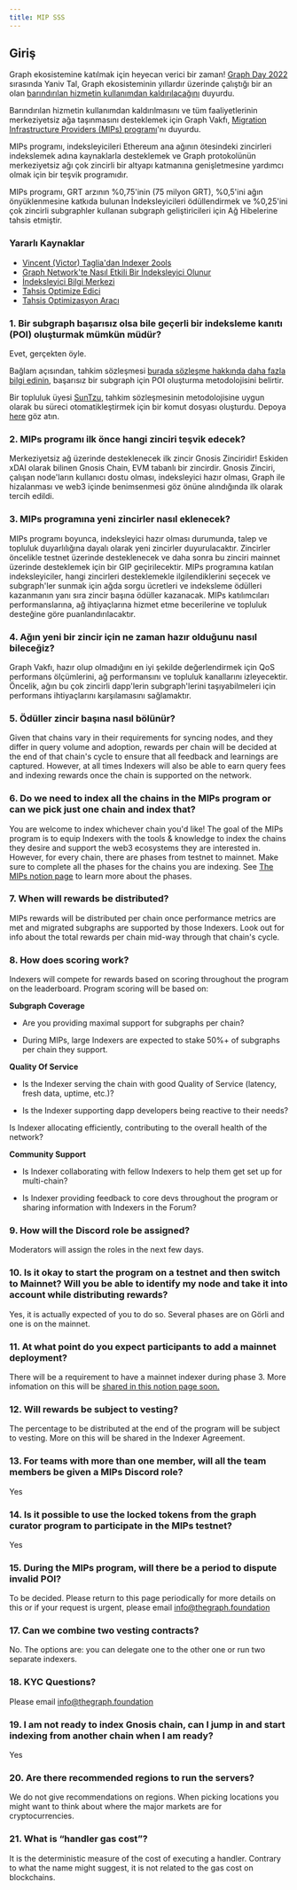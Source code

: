 ```yaml
---
title: MIP SSS
---
```


## Giriş

Graph ekosistemine katılmak için heyecan verici bir zaman! [Graph Day 2022](https://thegraph.com/graph-day/2022/) sırasında Yaniv Tal, Graph ekosisteminin yıllardır üzerinde çalıştığı bir an olan [barındırılan hizmetin kullanımdan kaldırılacağını](https://thegraph.com/blog/sunsetting-hosted-service/) duyurdu.

Barındırılan hizmetin kullanımdan kaldırılmasını ve tüm faaliyetlerinin merkeziyetsiz ağa taşınmasını desteklemek için Graph Vakfı, [Migration Infrastructure Providers (MIPs) programı](https://thegraph.com/blog/mips-multi-chain-indexing-incentivized-program)'nı duyurdu.

MIPs programı, indeksleyicileri Ethereum ana ağının ötesindeki zincirleri indekslemek adına kaynaklarla desteklemek ve Graph protokolünün merkeziyetsiz ağı çok zincirli bir altyapı katmanına genişletmesine yardımcı olmak için bir teşvik programıdır.

MIPs programı, GRT arzının %0,75'inin (75 milyon GRT), %0,5'ini ağın önyüklenmesine katkıda bulunan İndeksleyicileri ödüllendirmek ve %0,25'ini çok zincirli subgraphler kullanan subgraph geliştiricileri için Ağ Hibelerine tahsis etmiştir.

### Yararlı Kaynaklar

-   [Vincent (Victor) Taglia'dan Indexer 2ools](https://indexer-2ools.vincenttaglia.com/#/)
-   [Graph Network'te Nasıl Etkili Bir İndeksleyici Olunur](https://thegraph.com/blog/how-to-become-indexer/)
-   [İndeksleyici Bilgi Merkezi](https://thegraph.academy/indexers/)
-   [Tahsis Optimize Edici](https://github.com/graphprotocol/allocationopt.jl)
-   [Tahsis Optimizasyon Aracı](https://github.com/anyblockanalytics/thegraph-allocation-optimization/)

### 1.  Bir subgraph başarısız olsa bile geçerli bir indeksleme kanıtı (POI) oluşturmak mümkün müdür?

Evet, gerçekten öyle.

Bağlam açısından, tahkim sözleşmesi [burada sözleşme hakkında daha fazla bilgi edinin](https://hackmd.io/@4Ln8SAS4RX-505bIHZTeRw/BJcHzpHDu#Abstract), başarısız bir subgraph için POI oluşturma metodolojisini belirtir.

Bir topluluk üyesi [SunTzu](https://github.com/suntzu93), tahkim sözleşmesinin metodolojisine uygun olarak bu süreci otomatikleştirmek için bir komut dosyası oluşturdu. Depoya [here](https://github.com/suntzu93/get_valid_poi_subgraph) göz atın.

### 2.  MIPs programı ilk önce hangi zinciri teşvik edecek?

Merkeziyetsiz ağ üzerinde desteklenecek ilk zincir Gnosis Zinciridir! Eskiden xDAI olarak bilinen Gnosis Chain, EVM tabanlı bir zincirdir. Gnosis Zinciri, çalışan node'ların kullanıcı dostu olması, indeksleyici hazır olması, Graph ile hizalanması ve web3 içinde benimsenmesi göz önüne alındığında ilk olarak tercih edildi.

### 3.  MIPs programına yeni zincirler nasıl eklenecek?

MIPs programı boyunca, indeksleyici hazır olması durumunda, talep ve topluluk duyarlılığına dayalı olarak yeni zincirler duyurulacaktır. Zincirler öncelikle testnet üzerinde desteklenecek ve daha sonra bu zinciri mainnet üzerinde desteklemek için bir GIP geçirilecektir. MIPs programına katılan indeksleyiciler, hangi zincirleri desteklemekle ilgilendiklerini seçecek ve subgraph'ler sunmak için ağda sorgu ücretleri ve indeksleme ödülleri kazanmanın yanı sıra zincir başına ödüller kazanacak. MIPs katılımcıları performanslarına, ağ ihtiyaçlarına hizmet etme becerilerine ve topluluk desteğine göre puanlandırılacaktır.

### 4.  Ağın yeni bir zincir için ne zaman hazır olduğunu nasıl bileceğiz?

Graph Vakfı, hazır olup olmadığını en iyi şekilde değerlendirmek için QoS performans ölçümlerini, ağ performansını ve topluluk kanallarını izleyecektir. Öncelik, ağın bu çok zincirli dapp'lerin subgraph'lerini taşıyabilmeleri için performans ihtiyaçlarını karşılamasını sağlamaktır.

### 5.  Ödüller zincir başına nasıl bölünür?

Given that chains vary in their requirements for syncing nodes, and they differ in query volume and adoption, rewards per chain will be decided at the end of that chain's cycle to ensure that all feedback and learnings are captured. However, at all times Indexers will also be able to earn query fees and indexing rewards once the chain is supported on the network.

### 6.  Do we need to index all the chains in the MIPs program or can we pick just one chain and index that?

You are welcome to index whichever chain you'd like! The goal of the MIPs program is to equip Indexers with the tools & knowledge to index the chains they desire and support the web3 ecosystems they are interested in. However, for every chain, there are phases from testnet to mainnet. Make sure to complete all the phases for the chains you are indexing. See [The MIPs notion page](https://thegraphfoundation.notion.site/MIPs-Home-911e1187f1d94d12b247317265f81059) to learn more about the phases.

### 7.  When will rewards be distributed?

MIPs rewards will be distributed per chain once performance metrics are met and migrated subgraphs are supported by those Indexers. Look out for info about the total rewards per chain mid-way through that chain's cycle.

### 8.  How does scoring work?

Indexers will compete for rewards based on scoring throughout the program on the leaderboard. Program scoring will be based on:

**Subgraph Coverage**

-   Are you providing maximal support for subgraphs per chain?

-   During MIPs, large Indexers are expected to stake 50%+ of subgraphs per chain they support.

**Quality Of Service**

-   Is the Indexer serving the chain with good Quality of Service (latency, fresh data, uptime, etc.)?

-   Is the Indexer supporting dapp developers being reactive to their needs?

Is Indexer allocating efficiently, contributing to the overall health of the network?

**Community Support**

-   Is Indexer collaborating with fellow Indexers to help them get set up for multi-chain?

-   Is Indexer providing feedback to core devs throughout the program or sharing information with Indexers in the Forum?

### 9.  How will the Discord role be assigned?

Moderators will assign the roles in the next few days.

### 10. Is it okay to start the program on a testnet and then switch to Mainnet? Will you be able to identify my node and take it into account while distributing rewards?

Yes, it is actually expected of you to do so. Several phases are on Görli and one is on the mainnet.

### 11. At what point do you expect participants to add a mainnet deployment?

There will be a requirement to have a mainnet indexer during phase 3. More infomation on this will be [shared in this notion page soon.](https://thegraphfoundation.notion.site/MIPs-Home-911e1187f1d94d12b247317265f81059)

### 12. Will rewards be subject to vesting?

The percentage to be distributed at the end of the program will be subject to vesting. More on this will be shared in the Indexer Agreement.

### 13. For teams with more than one member, will all the team members be given a MIPs Discord role?

Yes

### 14. Is it possible to use the locked tokens from the graph curator program to participate in the MIPs testnet?

Yes

### 15. During the MIPs program, will there be a period to dispute invalid POI?

To be decided. Please return to this page periodically for more details on this or if your request is urgent, please email info@thegraph.foundation

### 17. Can we combine two vesting contracts?

No. The options are: you can delegate one to the other one or run two separate indexers.

### 18. KYC Questions?

Please email info@thegraph.foundation

### 19. I am not ready to index Gnosis chain, can I jump in and start indexing from another chain when I am ready?

Yes

### 20. Are there recommended regions to run the servers?

We do not give recommendations on regions. When picking locations you might want to think about where the major markets are for cryptocurrencies.

### 21. What is “handler gas cost”?

It is the deterministic measure of the cost of executing a handler. Contrary to what the name might suggest, it is not related to the gas cost on blockchains.
